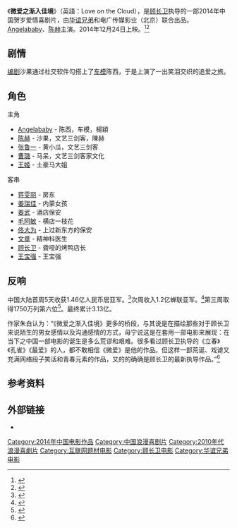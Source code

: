 {{Infobox Film
| name             = 微爱之渐入佳境
| original_name    = Love on the Cloud
| image            = Love on the Cloud.jpg
| caption          = 电影海报
| director         = [[顾长卫|顾长卫]]
| producer         = 荣阳<br />张进战<br />刘韬
| writer           = [[顾伟|顾伟]]
| starring         = [[Angelababy|杨颖]]<br />[[陳赫|陈赫]]<br />[[曹璐|曹璐]]<br />[[张鲁一|张鲁一]]
| music            = [[陈伟伦|陈伟伦]]<br />[[张琨|张琨]]<br />刘晔
| cinematography   = [[杨述|杨述]]
| editing          = [[陈志伟|陈志伟]]
| studio           = {{flagicon|CHN}} [[华谊兄弟传媒股份有限公司|华谊兄弟传媒股份有限公司]]<br />[[中国电影合作制片公司|中国电影合作制片公司]]
| distributor      = {{flagicon|CHN}} [[华谊兄弟传媒股份有限公司|华谊兄弟传媒股份有限公司]]<br />[[电广传媒影业（北京）有限公司|电广传媒影业（北京）有限公司]]<br />华谊兄弟国际有限公司   
| released         = {{flagicon|HK}} 2014年12月24日
| runtime          = 98 分钟
| country          = {{PRC}}
| language         = [[普通話|普通話]]
| budget           = 
| gross            = 3.13亿
}}
《'''微爱之渐入佳境'''》（英語：Love on the Cloud），是[[顾长卫|顾长卫]]执导的一部2014年中国贺岁爱情喜剧片，由[[华谊兄弟|华谊兄弟]]和电广传媒影业（北京）联合出品。[[Angelababy|Angelababy]]、[[陳赫_(中國演員)|陈赫]]主演。2014年12月24日上映。<ref>{{cite web|title=《微爱》今日上映 七位大咖惊艳客串笑果非凡|url=http://ent.163.com/14/1224/00/AE6KB2NV000300B1.html|date=2014-12-24|publisher=网易娱乐|access-date=2014-12-24|archive-date=2020-08-21|archive-url=https://web.archive.org/web/20200821085122/http://ent.163.com/14/1224/00/AE6KB2NV000300B1.html}}</ref><ref>{{cite web|title=《微爱》杭州举行发布会 陈赫转型做"打星"|url=http://ent.163.com/14/1223/10/AE52R38F000300B1.html|date=2014-12-23|publisher=网易娱乐|access-date=2014-12-24|archive-date=2020-08-21|archive-url=https://web.archive.org/web/20200821085127/http://ent.163.com/14/1223/10/AE52R38F000300B1.html}}</ref>

== 剧情 ==
[[编剧|编剧]]沙果通过社交软件勾搭上了[[賽車女郎|车模]]陈西，于是上演了一出笑泪交织的追爱之旅。

== 角色 ==
;主角
*[[Angelababy|Angelababy]] - 陈西，车模，楊穎
*[[陳赫|陈赫]] - 沙果，文艺三剑客，陳赫
*[[张鲁一|张鲁一]] - 黄小瓜，文艺三剑客
*[[曹璐|曹璐]] - 马呆，文艺三剑客家文化
*[[王姬_(演员)|王姬]] - 土豪马大姐
;客串
*[[蒋雯丽|蒋雯丽]] - 房东
*[[姜瑞佳|姜瑞佳]] - 内蒙女孩
*[[姜武|姜武]] - 酒店保安
*[[毛阿敏|毛阿敏]] - 横店一枝花
*[[佟大为|佟大为]] - 上过新东方的保安
*[[文章_(演員)|文章]] - 精神科医生
*[[顾长卫|顾长卫]] - 聋哑的烤鸭店长
*[[王宝强|王宝强]] - 王宝强

== 反响 ==
中国大陆首周5天收获1.46亿人民币居亚军。<ref>{{cite web|title=内地票房：《智取威虎山》3亿领跑 大盘终破7亿|url=http://www.1905.com/news/20141230/840205.shtml#p1|date=2014-12-30|publisher=1905电影网|access-date=2014-12-30|archive-date=2015-01-13|archive-url=https://web.archive.org/web/20150113072939/http://www.1905.com/news/20141230/840205.shtml#p1|dead-url=no}}</ref>次周收入1.2亿蝉联亚军。<ref>{{cite web|title=内地票房：《威虎山》近7亿 《十冷》闯入前三|url=http://www.1905.com/news/20150106/842664.shtml#p1|date=2015-01-06|publisher=1905电影网|access-date=2015-01-06|archive-date=2015-01-10|archive-url=https://web.archive.org/web/20150110120300/http://www.1905.com/news/20150106/842664.shtml#p1|dead-url=no}}</ref>第三周取得1750万列第六位<ref>{{cite web|title=内地票房：《博物馆3》登顶 《威虎山》破八亿|url=http://www.1905.com/news/20150113/846020.shtml#p1|date=2015-01-13|publisher=1905电影网|access-date=2015-01-13|archive-date=2015-01-13|archive-url=https://web.archive.org/web/20150113072848/http://www.1905.com/news/20150113/846020.shtml#p1|dead-url=no}}</ref>。最终累计3.13亿。

作家朱白认为：“《微爱之渐入佳境》更多的桥段，与其说是在描绘那些对于顾长卫来说陌生的男女感情以及沟通感情的方式，毋宁说这是在套用一部电影来展现：在当下之中国一部电影的诞生是多么荒谬和艰难。很多看过顾长卫执导的《立春》《孔雀》《最爱》的人，都不敢相信《微爱》是他的作品。但这样一部荒诞、戏谑又充满网络段子笑话和青春元素的作品，又的的确确是顾长卫的最新执导作品。”<ref>{{cite web|title=评《微爱》：演的是电影人荒诞现实|url=http://ent.sina.com.cn/m/c/2014-12-30/doc-iavxeafr9508517.shtml|date=2014-12-30|publisher=新京报|access-date=2014-12-30|archive-date=2020-08-21|archive-url=https://web.archive.org/web/20200821090221/http://ent.sina.com.cn/m/c/2014-12-30/doc-iavxeafr9508517.shtml}}</ref>

== 参考资料 ==
{{reflist}}

== 外部链接 ==
*{{mtime|203064|微爱之渐入佳境}}

{{顾长卫}}
{{DEFAULTSORT:WEI}}
[[Category:2014年中国电影作品|Category:2014年中国电影作品]]
[[Category:中国浪漫喜剧片|Category:中国浪漫喜剧片]]
[[Category:2010年代浪漫喜劇片|Category:2010年代浪漫喜劇片]]
[[Category:互联网题材电影|Category:互联网题材电影]]
[[Category:顾长卫电影|Category:顾长卫电影]]
[[Category:华谊兄弟电影|Category:华谊兄弟电影]]